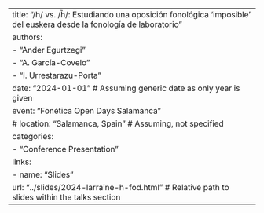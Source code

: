 ---
title: "/h/ vs. /h̃/: Estudiando una oposición fonológica 'imposible' del euskera desde la fonología de laboratorio"
authors:
  - "Ander Egurtzegi"
  - "A. García-Covelo"
  - "I. Urrestarazu-Porta"
date: "2024-01-01" # Assuming generic date as only year is given
event: "Fonética Open Days Salamanca"
# location: "Salamanca, Spain" # Assuming, not specified
categories:
  - "Conference Presentation"
links:
  - name: "Slides"
    url: "../slides/2024-larraine-h-fod.html" # Relative path to slides within the talks section
--- 